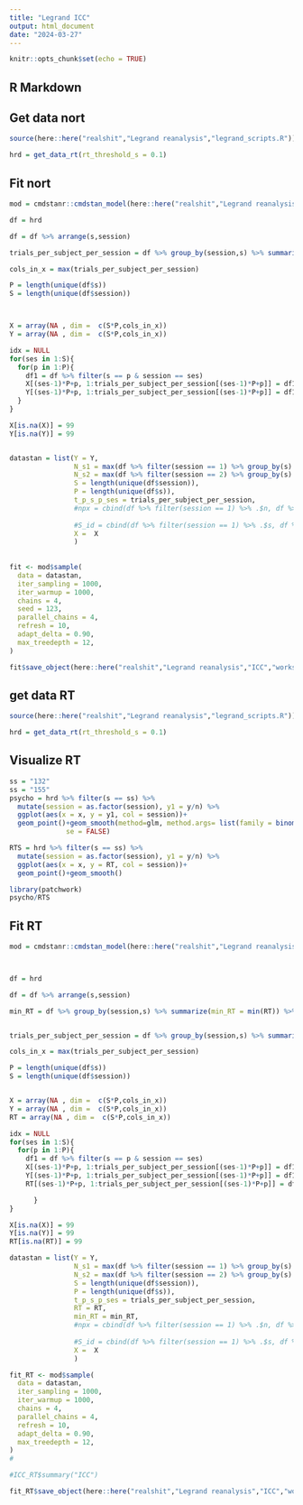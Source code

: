 ```yaml
---
title: "Legrand ICC"
output: html_document
date: "2024-03-27"
---
```


```r
knitr::opts_chunk$set(echo = TRUE)
```

## R Markdown


## Get data nort
```r
source(here::here("realshit","Legrand reanalysis","legrand_scripts.R"))

hrd = get_data_rt(rt_threshold_s = 0.1)
```

## Fit nort
```r
mod = cmdstanr::cmdstan_model(here::here("realshit","Legrand reanalysis","ICC","stanmodels","ICC_nort.stan"))

df = hrd

df = df %>% arrange(s,session)

trials_per_subject_per_session = df %>% group_by(session,s) %>% summarize(n = n()) %>% .$n

cols_in_x = max(trials_per_subject_per_session)

P = length(unique(df$s))
S = length(unique(df$session))



X = array(NA , dim =  c(S*P,cols_in_x))
Y = array(NA , dim =  c(S*P,cols_in_x))

idx = NULL
for(ses in 1:S){
  for(p in 1:P){
    df1 = df %>% filter(s == p & session == ses)
    X[(ses-1)*P+p, 1:trials_per_subject_per_session[(ses-1)*P+p]] = df1$x
    Y[(ses-1)*P+p, 1:trials_per_subject_per_session[(ses-1)*P+p]] = df1$y
  }
}

X[is.na(X)] = 99
Y[is.na(Y)] = 99


datastan = list(Y = Y,
                N_s1 = max(df %>% filter(session == 1) %>% group_by(s) %>% summarize(n = n()) %>% .$n),
                N_s2 = max(df %>% filter(session == 2) %>% group_by(s) %>% summarize(n = n()) %>% .$n),
                S = length(unique(df$session)),
                P = length(unique(df$s)),
                t_p_s_p_ses = trials_per_subject_per_session,
                #npx = cbind(df %>% filter(session == 1) %>% .$n, df %>% filter(session == 2) %>% .$n),
                
                #S_id = cbind(df %>% filter(session == 1) %>% .$s, df %>% filter(session == 2) %>% .$s),
                X =  X
                )
                  
                  
fit <- mod$sample(
  data = datastan, 
  iter_sampling = 1000,
  iter_warmup = 1000,
  chains = 4, 
  seed = 123,
  parallel_chains = 4,
  refresh = 10,
  adapt_delta = 0.90,
  max_treedepth = 12,
)

fit$save_object(here::here("realshit","Legrand reanalysis","ICC","workspace","ICC_nort_new.RDS"))
```



## get data RT
```r
source(here::here("realshit","Legrand reanalysis","legrand_scripts.R"))

hrd = get_data_rt(rt_threshold_s = 0.1)

```

## Visualize RT
```r
ss = "132"
ss = "155"
psycho = hrd %>% filter(s == ss) %>% 
  mutate(session = as.factor(session), y1 = y/n) %>% 
  ggplot(aes(x = x, y = y1, col = session))+
  geom_point()+geom_smooth(method=glm, method.args= list(family = binomial(logit)), 
              se = FALSE)

RTS = hrd %>% filter(s == ss) %>% 
  mutate(session = as.factor(session), y1 = y/n) %>% 
  ggplot(aes(x = x, y = RT, col = session))+
  geom_point()+geom_smooth()

library(patchwork)
psycho/RTS
```


## Fit RT
```r
mod = cmdstanr::cmdstan_model(here::here("realshit","Legrand reanalysis","ICC","stanmodels","ICC_rt.stan"))



df = hrd

df = df %>% arrange(s,session)

min_RT = df %>% group_by(session,s) %>% summarize(min_RT = min(RT)) %>% .$min_RT


trials_per_subject_per_session = df %>% group_by(session,s) %>% summarize(n = n()) %>% .$n

cols_in_x = max(trials_per_subject_per_session)

P = length(unique(df$s))
S = length(unique(df$session))


X = array(NA , dim =  c(S*P,cols_in_x))
Y = array(NA , dim =  c(S*P,cols_in_x))
RT = array(NA , dim =  c(S*P,cols_in_x))

idx = NULL
for(ses in 1:S){
  for(p in 1:P){
    df1 = df %>% filter(s == p & session == ses)
    X[(ses-1)*P+p, 1:trials_per_subject_per_session[(ses-1)*P+p]] = df1$x
    Y[(ses-1)*P+p, 1:trials_per_subject_per_session[(ses-1)*P+p]] = df1$y
    RT[(ses-1)*P+p, 1:trials_per_subject_per_session[(ses-1)*P+p]] = df1$RT

      }
}

X[is.na(X)] = 99
Y[is.na(Y)] = 99
RT[is.na(RT)] = 99

datastan = list(Y = Y,
                N_s1 = max(df %>% filter(session == 1) %>% group_by(s) %>% summarize(n = n()) %>% .$n),
                N_s2 = max(df %>% filter(session == 2) %>% group_by(s) %>% summarize(n = n()) %>% .$n),
                S = length(unique(df$session)),
                P = length(unique(df$s)),
                t_p_s_p_ses = trials_per_subject_per_session,
                RT = RT,
                min_RT = min_RT,
                #npx = cbind(df %>% filter(session == 1) %>% .$n, df %>% filter(session == 2) %>% .$n),
                
                #S_id = cbind(df %>% filter(session == 1) %>% .$s, df %>% filter(session == 2) %>% .$s),
                X =  X
                )

fit_RT <- mod$sample(
  data = datastan, 
  iter_sampling = 1000,
  iter_warmup = 1000,
  chains = 4, 
  parallel_chains = 4,
  refresh = 10,
  adapt_delta = 0.90,
  max_treedepth = 12,
)
#

#ICC_RT$summary("ICC")

fit_RT$save_object(here::here("realshit","Legrand reanalysis","ICC","workspace","ICC_RT_new2.RDS"))


```
